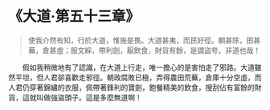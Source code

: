 # 《大道·第五十三章》

> 使我介然有知，行於大道，惟施是畏。大道甚夷，而民好徑。朝甚除，田甚蕪，倉甚虛；服文綵，帶利劍，厭飲食，財貨有餘，是謂盜夸。非道也哉！

&emsp;&emsp;假如我稍微地有了認識，在大道上行走，唯一擔心的是害怕走了邪路。大道雖然平坦，但人君卻喜歡走邪徑。朝政腐敗已極，弄得農田荒蕪，倉庫十分空虛，而人君仍穿著錦繡的衣服，佩帶著鋒利的寶劍，飽餐精美的飲食，搜刮佔有富餘的財貨，這就叫做強盜頭子。這是多麼無道啊！
